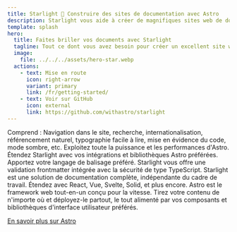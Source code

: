 ```yaml
---
title: Starlight 🌟 Construire des sites de documentation avec Astro
description: Starlight vous aide à créer de magnifiques sites web de documentation très performants avec Astro.
template: splash
hero:
  title: Faites briller vos documents avec Starlight
  tagline: Tout ce dont vous avez besoin pour créer un excellent site web de documentation. Rapide, accessible et facile à utiliser.
  image:
    file: ../../../assets/hero-star.webp
  actions:
    - text: Mise en route
      icon: right-arrow
      variant: primary
      link: /fr/getting-started/
    - text: Voir sur GitHub
      icon: external
      link: https://github.com/withastro/starlight
---
```



<CardGrid stagger>
	<Card title="Une documentation qui enchante" icon="open-book">
		Comprend : Navigation dans le site, recherche, internationalisation,
		référencement naturel, typographie facile à lire, mise en évidence du code,
		mode sombre, etc.
	</Card>
	<Card title="Propulsé par Astro" icon="rocket">
		Exploitez toute la puissance et les performances d'Astro. Étendez Starlight
		avec vos intégrations et bibliothèques Astro préférées.
	</Card>
	<Card title="Markdown, Markdoc, et MDX" icon="document">
		Apportez votre langage de balisage préféré. Starlight vous offre une
		validation frontmatter intégrée avec la sécurité de type TypeScript.
	</Card>
	<Card
		title="Apportez vos propres composants d'interface utilisateur"
		icon="puzzle"
	>
		Starlight est une solution de documentation complète, indépendante du cadre
		de travail. Étendez avec React, Vue, Svelte, Solid, et plus encore.
	</Card>
</CardGrid>

<AboutAstro title="Présenté par">
Astro est le framework web tout-en-un conçu pour la vitesse.
Tirez votre contenu de n'importe où et déployez-le partout, le tout alimenté par vos composants et bibliothèques d'interface utilisateur préférés.

[En savoir plus sur Astro](https://astro.build/)

</AboutAstro>
